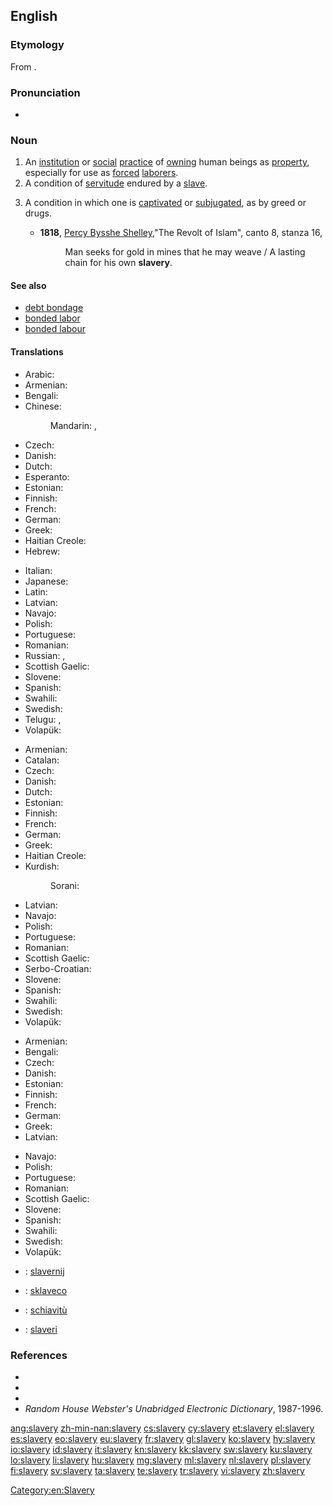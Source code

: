 ==English==

{{wikipedia}}

===Etymology===
From {{suffix|slave|ery}}.

===Pronunciation===
* {{audio|en-us-slavery.ogg|Audio (US)}}

===Noun===
{{en-noun|-|slaveries}}

# An [[institution]] or [[social]] [[practice]] of [[own]]ing human beings as [[property]], especially for use as [[forced]] [[laborer]]s.
# A condition of [[servitude]] endured by a [[slave]].
# {{context|figuratively}} A condition in which one is [[captivate]]d or [[subjugate]]d, as by greed or drugs.
#* '''1818''', [[w:Percy_Bysshe_Shelley|Percy Bysshe Shelley]],"The Revolt of Islam", canto 8, stanza 16,
#*: Man seeks for gold in mines that he may weave / A lasting chain for his own '''slavery'''.

====See also====
* [[debt bondage]]
* [[bonded labor]]
* [[bonded labour]]

====Translations====
{{trans-top|institution or practice of owning human beings}}
* Arabic: {{t-|ar|عبودية|f|tr=3ubuudíyya}}
* Armenian: {{t-|hy|ստրկատիրություն|tr=strkatirut’yun}}
* Bengali: {{t-|bn|দাসত্ব|sc=Beng}}
* Chinese:
*: Mandarin: {{t|cmn|奴隸制度|sc=Hani}}, {{t|cmn|奴隶制度|tr=núlì zhìdù|sc=Hani}}
* Czech: {{t-|cs|otrokářství|n}}
* Danish: {{t-|da|slaveri|n}}
* Dutch: {{t+|nl|slavernij|f}}
* Esperanto: {{t-|eo|sklaveco}}
* Estonian: {{t-|et|orjus}}
* Finnish: {{t-|fi|orjuus}}
* French: {{t+|fr|esclavage|m}}
* German: {{t+|de|Sklaverei|f}}
* Greek: {{t+|el|δουλεία|f|tr=douleía}}
* Haitian Creole: {{tø|ht|esklavaj}}
* Hebrew: {{t-|he|עבדות|f|tr=3avdút|sc=Hebr}}
{{trans-mid}}
* Italian: {{t|it|schiavitù}}
* Japanese: {{t-|ja|奴隷制度|tr=どれいせいど, dorei seido}}
* Latin: {{t-|la|servitudo|f|alt=servitūdō}}
* Latvian: {{t-|lv|verdzība|f}}
* Navajo: {{tø|nv|naaltéʼ}}
* Polish: {{t+|pl|niewolnictwo|n}}
* Portuguese: {{t+|pt|escravidão|f}}
* Romanian: {{t-|ro|sclavie}}
* Russian: {{t+|ru|рабство|n|tr=rábstvo}}, {{t+|ru|неволя|f|tr=nevólja|sc=Cyrl}}
* Scottish Gaelic: {{t-|gd|tràillealachd|f}}
* Slovene: {{t+|sl|suženjstvo|n}}
* Spanish: {{t+|es|esclavitud|f}}
* Swahili: {{t+|sw|utwana}}
* Swedish: {{t+|sv|slaveri|n}}
* Telugu: {{t+|te|దాస్యము}}, {{t+|te|దాసితనము}}
* Volapük: {{t+|vo|slaf}}
{{trans-bottom}}

{{trans-top|condition of servitude endured by a slave}}
* Armenian: {{t-|hy|ստրկություն|tr=strkut’yun}}
* Catalan: {{t-|ca|esclavatge|m}}
* Czech: {{t+|cs|otroctví|n}}
* Danish: {{t-|da|slaveri|n}}
* Dutch: {{t+|nl|slavernij|f}}
* Estonian: {{t-|et|orjus}}
* Finnish: {{t-|fi|orjuus}}
* French: {{t+|fr|esclavage|m}}
* German: {{t+|de|Sklaverei|f}}
* Greek: {{t+|el|δουλεία|f|tr=douleía}}
* Haitian Creole: {{tø|ht|esklavaj}}
* Kurdish:
*: Sorani: {{ku-Arab|[[به‌نده‌گی]]}}
{{trans-mid}}
* Latvian: {{t-|lv|verdzība|f}}
* Navajo: {{tø|nv|naaltéʼ}}
* Polish: {{t+|pl|niewola|f}}
* Portuguese: {{t+|pt|escravidão|f}}
* Romanian: {{t-|ro|sclavie}}
* Scottish Gaelic: {{t-|gd|tràillealachd|f}}
* Serbo-Croatian: {{t-|sh|ropstvo|n}}
* Slovene: {{t+|sl|suženjstvo|n}}
* Spanish: {{t+|es|esclavitud|f}}
* Swahili: {{t+|sw|utwana}}
* Swedish: {{t+|sv|slaveri|n}}
* Volapük: {{t+|vo|slaf}}
{{trans-bottom}}

{{trans-top|condition in which one is captivated or subjugated}}
* Armenian: {{t-|hy|ստրկություն|tr=strkut’yun}}
* Bengali: {{t-|bn|দাসত্ব|sc=Beng}}
* Czech: {{t+|cs|otroctví|n}}
* Danish: {{t-|da|slaveri|n}}
* Estonian: {{t-|et|orjus}}
* Finnish: {{t-|fi|orjuus}}
* French: {{t+|fr|esclavage|m}}
* German: {{t+|de|Sklaverei|f}}
* Greek: {{t+|el|δουλεία|f|tr=douleía}}
* Latvian: {{t-|lv|verdzība|f}}
{{trans-mid}}
* Navajo: {{tø|nv|naaltéʼ}}
* Polish: {{t+|pl|niewola|f}}
* Portuguese: {{t+|pt|escravidão|f}}
* Romanian: {{t-|ro|sclavie}}
* Scottish Gaelic: {{t-|gd|tràillealachd|f}}
* Slovene: {{t+|sl|suženjstvo|n}}
* Spanish: {{t+|es|esclavitud|f}}
* Swahili: {{t+|sw|utwana}}
* Swedish: {{t+|sv|slaveri|n}}
* Volapük: {{t+|vo|slaf}}
{{trans-bottom}}

{{checktrans-top}}
* {{ttbc|nl}}: [[slavernij]] {{f}}
* {{ttbc|eo}}: [[sklaveco]]
{{trans-mid}}
* {{ttbc|it}}: [[schiavitù]] {{f}}
* {{ttbc|no}}: [[slaveri]]
{{trans-bottom}}

===References===
* {{R:Webster 1828}}
* {{R:Webster 1913|slavery}}
* {{R:Dictionary.com|slavery}}
* ''Random House Webster's Unabridged Electronic Dictionary'', 1987-1996.

[[Category:en:Slavery]]

[[ang:slavery]]
[[zh-min-nan:slavery]]
[[cs:slavery]]
[[cy:slavery]]
[[et:slavery]]
[[el:slavery]]
[[es:slavery]]
[[eo:slavery]]
[[eu:slavery]]
[[fr:slavery]]
[[gl:slavery]]
[[ko:slavery]]
[[hy:slavery]]
[[io:slavery]]
[[id:slavery]]
[[it:slavery]]
[[kn:slavery]]
[[kk:slavery]]
[[sw:slavery]]
[[ku:slavery]]
[[lo:slavery]]
[[li:slavery]]
[[hu:slavery]]
[[mg:slavery]]
[[ml:slavery]]
[[nl:slavery]]
[[pl:slavery]]
[[fi:slavery]]
[[sv:slavery]]
[[ta:slavery]]
[[te:slavery]]
[[tr:slavery]]
[[vi:slavery]]
[[zh:slavery]]